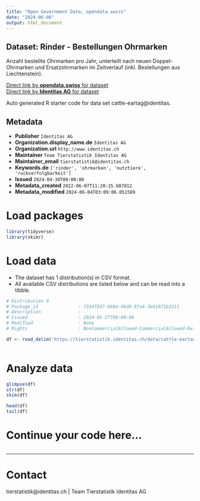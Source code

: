 ```yaml
---
title: "Open Government Data, opendata.swiss"
date: "2024-06-06"
output: html_document
---
```


## Dataset: Rinder - Bestellungen Ohrmarken

Anzahl bestellte Ohrmarken pro Jahr, unterteilt nach neuen Doppel-Ohrmarken und Ersatzohrmarken im Zeitverlauf (inkl. Bestellungen aus Liechtenstein). 

[Direct link by **opendata.swiss** for dataset](https://opendata.swiss/de/dataset/rinder-bestellungen-ohrmarken)<br>
[Direct link by **Identitas AG** for dataset](https://tierstatistik.identitas.ch/)

Auto generated R starter code for data set cattle-eartag@identitas.

## Metadata

- **Publisher** `Identitas AG`
- **Organization.display_name.de** `Identitas AG`
- **Organization.url** `http://www.identitas.ch`
- **Maintainer** `Team Tierstatistik Identitas AG`
- **Maintainer_email** `tierstatistik@identitas.ch`
- **Keywords.de** `['rinder', 'ohrmarken', 'nutztiere', 'ruckverfolgbarkeit']`
- **Issued** `2024-04-30T00:00:00`
- **Metadata_created** `2022-06-07T11:20:15.607012`
- **Metadata_modified** `2024-06-04T03:09:06.051589`


# Load packages

```r

library(tidyverse)
library(skimr)

```

# Load data

-   The dataset has 1 distribution(s) in CSV format.
-   All available CSV distributions are listed below and can be read into a tibble.

```r

# Distribution 0
# Package_id               : 7354f837-668e-46d4-97a4-3e81071b3211
# Description              : 
# Issued                   : 2024-05-27T00:00:00
# Modified                 : None
# Rights                   : NonCommercialAllowed-CommercialAllowed-ReferenceRequired

df <- read_delim('https://tierstatistik.identitas.ch/data/cattle-eartag.csv')



```

# Analyze data

```r

glimpse(df)
str(df)
skim(df)

head(df)
tail(df)

```

# Continue your code here...

```r

```

------------------------------------------------------------------------

# Contact

tierstatistik@identitas.ch | Team Tierstatistik Identitas AG
